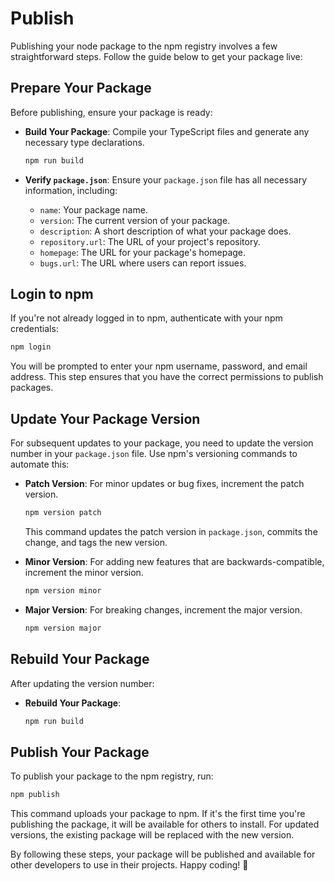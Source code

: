 # Publish

Publishing your node package to the npm registry involves a few straightforward steps. Follow the guide below to get your package live:

## Prepare Your Package

Before publishing, ensure your package is ready:

- **Build Your Package**: Compile your TypeScript files and generate any necessary type declarations.

  ```bash
  npm run build
  ```

- **Verify `package.json`**: Ensure your `package.json` file has all necessary information, including:

  - `name`: Your package name.
  - `version`: The current version of your package.
  - `description`: A short description of what your package does.
  - `repository.url`: The URL of your project's repository.
  - `homepage`: The URL for your package's homepage.
  - `bugs.url`: The URL where users can report issues.

## Login to npm

If you&apos;re not already logged in to npm, authenticate with your npm credentials:

```bash
npm login
```

You will be prompted to enter your npm username, password, and email address. This step ensures that you have the correct permissions to publish packages.

## Update Your Package Version

For subsequent updates to your package, you need to update the version number in your `package.json` file. Use npm's versioning commands to automate this:

- **Patch Version**: For minor updates or bug fixes, increment the patch version.

  ```bash
  npm version patch
  ```
  This command updates the patch version in `package.json`, commits the change, and tags the new version.

- **Minor Version**: For adding new features that are backwards-compatible, increment the minor version.

  ```bash
  npm version minor
  ```

- **Major Version**: For breaking changes, increment the major version.

  ```bash
  npm version major
  ```

## Rebuild Your Package

After updating the version number:

- **Rebuild Your Package**:

  ```bash
  npm run build
  ```

## Publish Your Package

To publish your package to the npm registry, run:

```bash
npm publish
```

This command uploads your package to npm. If it&apos;s the first time you&apos;re publishing the package, it will be available for others to install. For updated versions, the existing package will be replaced with the new version.

By following these steps, your package will be published and available for other developers to use in their projects. Happy coding! 🚀